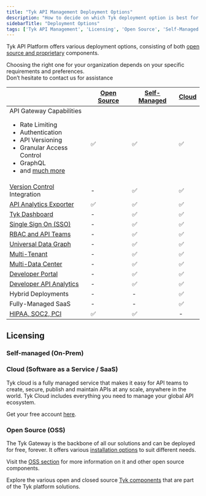 ```yaml
---
title: "Tyk API Management Deployment Options"
description: "How to decide on which Tyk deployment option is best for you"
sidebarTitle: "Deployment Options"
tags: ['Tyk API Management', 'Licensing', 'Open Source', 'Self-Managed', 'Tyk Cloud', 'API Gateway']
---
```



Tyk API Platform offers various deployment options, consisting of both [open source and proprietary](/docs3/5.8/tyk-stack)
components.

Choosing the right one for your organization depends on your specific requirements and preferences.
<br />Don’t hesitate to contact us for assistance <ButtonLeft href="https://tyk.io/contact/" color="green" content="Contact us" />

|                                                                                                                                                                                                                                    | [Open Source](/docs3/5.8/tyk-open-source)  |   [Self-Managed](/docs3/5.8/tyk-self-managed/install)      |  [Cloud](https://account.cloud-ara.tyk.io/signup)
|------------------------------------------------------------------------------------------------------------------------------------------------------------------------------------------------------------------------------------|----------------|-------------------|---------
| API Gateway Capabilities <br /> <ul><li>Rate Limiting</li><li>Authentication</li> <li>API Versioning</li><li>Granular Access Control</li><li>GraphQL</li>  <li>and [much more](/docs3/5.8/tyk-open-source)</li></ul> | ✅             |✅	              |✅
| [Version Control](/docs3/5.8/api-management/automations/sync) Integration                                                                                                                                                      | -		      |✅	              |✅
| [API Analytics Exporter](/docs3/5.8/tyk-pump)                                                                                                                                                                                   | ✅		      |✅	              |✅	 
| [Tyk Dashboard](/docs3/5.8/tyk-dashboard)                                                                                                                                                                                       | -	          |✅	              |✅	 
| [Single Sign On (SSO)](/docs3/5.8/api-management/external-service-integration#single-sign-on-sso)                                                                                                                                                         | -	          |✅	              |✅	      
| [RBAC and API Teams](/docs3/5.8/api-management/user-management#)                                                                                                                                                                             | -	          |✅	              |✅	      
| [Universal Data Graph](/docs3/5.8/api-management/data-graph#overview)                                                                                                                                                                         | -	          |✅	              |✅	      
| [Multi-Tenant](/docs3/5.8/api-management/dashboard-configuration#organizations)                                                                                                                                           | -	          |✅	              |✅	      
| [Multi-Data Center](/docs3/5.8/api-management/mdcb#managing-geographically-distributed-gateways-to-minimize-latency-and-protect-data-sovereignty)                                                                                                                                                                           | -	          |✅	              |✅	      
| [Developer Portal](/docs3/5.8/tyk-developer-portal)                                                                                                                                                                             | -		      |✅	              |✅	 
| [Developer API Analytics](/docs3/5.8/api-management/dashboard-configuration#traffic-analytics)                                                                                                                                                                   | -		      |✅	              |✅	   
| Hybrid Deployments                                                                                                                                                                                                                 | -		      |-	              |✅
| Fully-Managed SaaS                                                                                                                                                                                                                 | -		      |-	              |✅
| [HIPAA, SOC2, PCI](https://tyk.io/governance-and-auditing/)                                                                                                                                                                        | ✅		      |✅	              | -


## Licensing

### Self-managed (On-Prem)

<SelfManagedLicensingInclude/>

### Cloud (Software as a Service / SaaS)

Tyk cloud is a fully managed service that makes it easy for API teams to create, secure, publish and maintain APIs at any scale, anywhere in the world. Tyk Cloud includes everything you need to manage your global API ecosystem.

Get your free account [here](https://tyk.io/sign-up/).

### Open Source (OSS)

The Tyk Gateway is the backbone of all our solutions and can be deployed for free, forever. It offers various [installation options](/docs3/5.8/apim/open-source/installation) to suit different needs.

Visit the [OSS section](/docs3/5.8/tyk-open-source) for more information on it and other open source components.

Explore the various open and closed source [Tyk components](/docs3/5.8/tyk-stack) that are part of the Tyk platform solutions.
